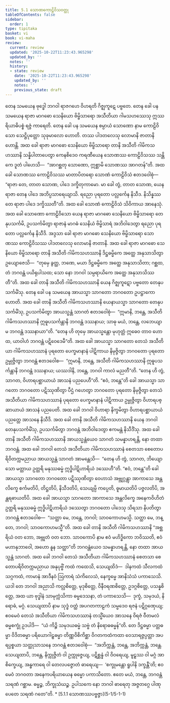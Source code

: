 ```yaml
---
title: 5.1 သောဏကောဠိဝိသဝတ္ထု
tableOfContents: false
sidebar:
  order: 1
type: tipitaka
basket: vi
book: vi-maha
review:
  current: review
  updated: '2025-10-22T11:23:43.965298'
  updated_by: ''
  notes: ''
  history:
  - state: review
    date: '2025-10-22T11:23:43.965298'
    updated_by: ''
    notes: ''
    previous_state: draft
---
```



<ReviewStatus review={frontmatter.review} showDetails={true} />

<HypothesisAnnotation frontmatter={frontmatter} />

<DynamicBreadcrumb />

<Division number="242" book="vi-maha" e="ch" v="3" p="265">

<Paragraph number="1127" book="vi-maha">
တေန သမယေန ဗုဒ္ဓေါ ဘဂဝါ ရာဇဂဟေ ဝိဟရတိ ဂိဇ္ဈကူဋေ ပဗ္ဗတေ. တေန ခေါ ပန သမယေန ရာဇာ မာဂဓော သေနိယော ဗိမ္ဗိသာရော အသီတိယာ ဂါမသဟဿေသု ဣဿရိယာဓိပစ္စံ ရဇ္ဇံ ကာရေတိ. တေန ခေါ ပန သမယေန စမ္ပာယံ သောဏော နာမ ကောဠိဝိသော သေဋ္ဌိပုတ္တော သုခုမာလော ဟောတိ. တဿ ပါဒတလေသု လောမာနိ ဇာတာနိ ဟောန္တိ. အထ ခေါ ရာဇာ မာဂဓော သေနိယော ဗိမ္ဗိသာရော တာနိ အသီတိ ဂါမိကသဟဿာနိ သန္နိပါတာပေတွာ ကေနစိဒေဝ ကရဏီယေန သောဏဿ ကောဠိဝိသဿ သန္တိကေ ဒူတံ ပါဟေသိ—  “အာဂစ္ဆတု သောဏော, ဣစ္ဆာမိ သောဏဿ အာဂတန်”တိ. အထ ခေါ သောဏဿ ကောဠိဝိသဿ မာတာပိတရော သောဏံ ကောဠိဝိသံ ဧတဒဝေါစုံ—  “ရာဇာ တေ, တာတ သောဏ, ပါဒေ ဒက္ခိတုကာမော. မာ ခေါ တွံ, တာတ သောဏ, ယေန ရာဇာ တေန ပါဒေ အဘိပ္ပသာရေယျာသိ. ရညော ပုရတော ပလ္လင်္ကေန နိသီဒ. နိသိန္နဿ တေ ရာဇာ ပါဒေ ဒက္ခိဿတီ”တိ. အထ ခေါ သောဏံ ကောဠိဝိသံ သိဝိကာယ အာနေသုံ. အထ ခေါ သောဏော ကောဠိဝိသော ယေန ရာဇာ မာဂဓော သေနိယော ဗိမ္ဗိသာရော တေနုပသင်္ကမိ, ဥပသင်္ကမိတွာ ရာဇာနံ မာဂဓံ သေနိယံ ဗိမ္ဗိသာရံ အဘိဝါဒေတွာ ရညော ပုရတော ပလ္လင်္ကေန နိသီဒိ. အဒ္ဒသာ ခေါ ရာဇာ မာဂဓော သေနိယော ဗိမ္ဗိသာရော သောဏဿ ကောဠိဝိသဿ ပါဒတလေသု လောမာနိ ဇာတာနိ. အထ ခေါ ရာဇာ မာဂဓော သေနိယော ဗိမ္ဗိသာရော တာနိ အသီတိ ဂါမိကသဟဿာနိ ဒိဋ္ဌဓမ္မိကေ အတ္ထေ အနုသာသိတွာ ဥယျောဇေသိ—  “တုမှေ ခွတ္ထ, ဘဏေ, မယာ ဒိဋ္ဌဓမ္မိကေ အတ္ထေ အနုသာသိတာ; ဂစ္ဆထ, တံ ဘဂဝန္တံ ပယိရုပါသထ; သော နော ဘဂဝါ သမ္ပရာယိကေ အတ္ထေ အနုသာသိဿတီ”တိ.


</Paragraph>

<Paragraph number="1128" book="vi-maha">
အထ ခေါ တာနိ အသီတိ ဂါမိကသဟဿာနိ ယေန ဂိဇ္ဈကူဋော ပဗ္ဗတော တေနုပသင်္ကမိံသု. တေန ခေါ ပန သမယေန အာယသ္မာ သာဂတော ဘဂဝတော ဥပဋ္ဌာကော ဟောတိ. အထ ခေါ တာနိ အသီတိ ဂါမိကသဟဿာနိ ယေနာယသ္မာ သာဂတော တေနုပသင်္ကမိံသု, ဥပသင်္ကမိတွာ အာယသ္မန္တံ သာဂတံ ဧတဒဝေါစုံ—  “ဣမာနိ, ဘန္တေ, အသီတိ ဂါမိကသဟဿာနိ ဣဓူပသင်္ကန္တာနိ ဘဂဝန္တံ ဒဿနာယ; သာဓု မယံ, ဘန္တေ, လဘေယျာမ ဘဂဝန္တံ ဒဿနာယာ”တိ. “တေန ဟိ တုမှေ အာယသ္မန္တော မုဟုတ္တံ ဣဓေဝ တာဝ ဟောထ, ယာဝါဟံ ဘဂဝန္တံ ပဋိဝေဒေမီ”တိ. အထ ခေါ အာယသ္မာ သာဂတော တေသံ အသီတိယာ ဂါမိကသဟဿာနံ ပုရတော ပေက္ခမာနာနံ ပါဋိကာယ နိမုဇ္ဇိတွာ ဘဂဝတော ပုရတော ဥမ္မုဇ္ဇိတွာ ဘဂဝန္တံ ဧတဒဝေါစ—  “ဣမာနိ, ဘန္တေ, အသီတိ ဂါမိကသဟဿာနိ ဣဓူပသင်္ကန္တာနိ ဘဂဝန္တံ ဒဿနာယ; ယဿဒါနိ, ဘန္တေ, ဘဂဝါ ကာလံ မညတီ”တိ. “တေန ဟိ တွံ, သာဂတ, ဝိဟာရပစ္ဆာယာယံ အာသနံ ပညပေဟီ”တိ. “ဧဝံ, ဘန္တေ”တိ ခေါ အာယသ္မာ သာဂတော ဘဂဝတော ပဋိဿုဏိတွာ ပီဌံ ဂဟေတွာ ဘဂဝတော ပုရတော နိမုဇ္ဇိတွာ တေသံ အသီတိယာ ဂါမိကသဟဿာနံ ပုရတော ပေက္ခမာနာနံ ပါဋိကာယ ဥမ္မုဇ္ဇိတွာ ဝိဟာရပစ္ဆာယာယံ အာသနံ ပညပေတိ. အထ ခေါ ဘဂဝါ ဝိဟာရာ နိက္ခမိတွာ ဝိဟာရပစ္ဆာယာယံ ပညတ္တေ အာသနေ နိသီဒိ. အထ ခေါ တာနိ အသီတိ ဂါမိကသဟဿာနိ ယေန ဘဂဝါ တေနုပသင်္ကမိံသု, ဥပသင်္ကမိတွာ ဘဂဝန္တံ အဘိဝါဒေတွာ ဧကမန္တံ နိသီဒိံသု. အထ ခေါ တာနိ အသီတိ ဂါမိကသဟဿာနိ အာယသ္မန္တံယေဝ သာဂတံ သမန္နာဟရန္တိ, နော တထာ ဘဂဝန္တံ. အထ ခေါ ဘဂဝါ တေသံ အသီတိယာ ဂါမိကသဟဿာနံ စေတသာ စေတောပရိဝိတက္ကမညာယ အာယသ္မန္တံ သာဂတံ အာမန္တေသိ—  “တေန ဟိ တွံ, သာဂတ, ဘိယျောသော မတ္တာယ ဥတ္တရိ မနုဿဓမ္မံ ဣဒ္ဓိပါဋိဟာရိယံ ဒဿေဟီ”တိ. “ဧဝံ, ဘန္တေ”တိ ခေါ အာယသ္မာ သာဂတော ဘဂဝတော ပဋိဿုဏိတွာ ဝေဟာသံ အဗ္ဘုဂ္ဂန္တွာ အာကာသေ အန္တလိက္ခေ စင်္ကမတိပိ, တိဋ္ဌတိပိ, နိသီဒတိပိ, သေယျမ္ပိ ကပ္ပေတိ, ဓူမာယတိပိ ပဇ္ဇလတိပိ, အန္တရဓာယတိပိ. အထ ခေါ အာယသ္မာ သာဂတော အာကာသေ အန္တလိက္ခေ အနေကဝိဟိတံ ဥတ္တရိ မနုဿဓမ္မံ ဣဒ္ဓိပါဋိဟာရိယံ ဒဿေတွာ ဘဂဝတော ပါဒေသု သိရသာ နိပတိတွာ ဘဂဝန္တံ ဧတဒဝေါစ—  “သတ္ထာ မေ, ဘန္တေ, ဘဂဝါ; သာဝကောဟမသ္မိ. သတ္ထာ မေ, ဘန္တေ, ဘဂဝါ; သာဝကောဟမသ္မီ”တိ. အထ ခေါ တာနိ အသီတိ ဂါမိကသဟဿာနိ “အစ္ဆရိယံ ဝတ ဘော, အဗ္ဘုတံ ဝတ ဘော. သာဝကောပိ နာမ ဧဝံ မဟိဒ္ဓိကော ဘဝိဿတိ, ဧဝံ မဟာနုဘာဝေါ, အဟော နူန သတ္ထာ”တိ ဘဂဝန္တံယေဝ သမန္နာဟရန္တိ, နော တထာ အာယသ္မန္တံ သာဂတံ.


</Paragraph>

<Paragraph number="1129" book="vi-maha">
အထ ခေါ ဘဂဝါ တေသံ အသီတိယာ ဂါမိကသဟဿာနံ စေတသာ စေတောပရိဝိတက္ကမညာယ အနုပုဗ္ဗိံ ကထံ ကထေသိ, သေယျထိဒံ—  ဒါနကထံ သီလကထံ သဂ္ဂကထံ, ကာမာနံ အာဒီနဝံ ဩကာရံ သံကိလေသံ, နေက္ခမ္မေ အာနိသံသံ ပကာသေသိ. ယဒါ တေ ဘဂဝါ အညာသိ ကလ္လစိတ္တေ, မုဒုစိတ္တေ, ဝိနီဝရဏစိတ္တေ, ဥဒဂ္ဂစိတ္တေ, ပသန္နစိတ္တေ, အထ ယာ ဗုဒ္ဓါနံ သာမုက္ကံသိကာ ဓမ္မဒေသနာ, တံ ပကာသေသိ—  ဒုက္ခံ, သမုဒယံ, နိရောဓံ, မဂ္ဂံ. သေယျထာပိ နာမ သုဒ္ဓံ ဝတ္ထံ အပဂတကာဠကံ သမ္မဒေဝ ရဇနံ ပဋိဂ္ဂဏှေယျ; ဧဝမေဝံ တေသံ အသီတိယာ ဂါမိကသဟဿာနံ တသ္မိံယေဝ အာသနေ ဝိရဇံ ဝီတမလံ ဓမ္မစက္ခုံ ဥဒပါဒိ—  “ယံ ကိဉ္စိ သမုဒယဓမ္မံ သဗ္ဗံ တံ နိရောဓဓမ္မန်”တိ. တေ ဒိဋ္ဌဓမ္မာ ပတ္တဓမ္မာ ဝိဒိတဓမ္မာ ပရိယောဂါဠှဓမ္မာ တိဏ္ဏဝိစိကိစ္ဆာ ဝိဂတကထံကထာ ဝေသာရဇ္ဇပ္ပတ္တာ အပရပ္ပစ္စယာ သတ္ထုသာသနေ ဘဂဝန္တံ ဧတဒဝေါစုံ—  “အဘိက္ကန္တံ, ဘန္တေ, အဘိက္ကန္တံ, ဘန္တေ. သေယျထာပိ, ဘန္တေ, နိက္ကုဇ္ဇိတံ ဝါ ဥက္ကုဇ္ဇေယျ, ပဋိစ္ဆန္နံ ဝါ ဝိဝရေယျ, မူဠှဿ ဝါ မဂ္ဂံ အာစိက္ခေယျ, အန္ဓကာရေ ဝါ တေလပဇ္ဇောတံ ဓာရေယျ—  ‘စက္ခုမန္တော ရူပါနိ ဒက္ခန္တီ’တိ; ဧဝမေဝံ ဘဂဝတာ အနေကပရိယာယေန ဓမ္မော ပကာသိတော. ဧတေ မယံ, ဘန္တေ, ဘဂဝန္တံ သရဏံ ဂစ္ဆာမ. ဓမ္မဉ္စ, ဘိက္ခုသံဃဉ္စ. ဥပါသကေ နော ဘဂဝါ ဓာရေတု အဇ္ဇတဂ္ဂေ ပါဏုပေတေ သရဏံ ဂတေ”တိ.

</Paragraph>
</Division>

<TableOfContents book="vi-maha" section="5.1">
* [5.1.1 သောဏဿပဗ္ဗဇ္ဇာ](5-1/5-1-1)
</TableOfContents>